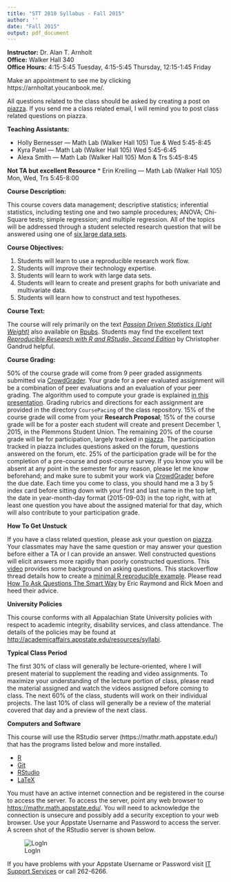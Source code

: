 ```yaml
---
title: "STT 2810 Syllabus - Fall 2015"
author: ''
date: "Fall 2015"
output: pdf_document
---
```


**Instructor:**  Dr. Alan T. Arnholt    
**Office:** Walker Hall 340      
**Office Hours:** 4:15-5:45 Tuesday, 4:15-5:45 Thursday, 12:15-1:45 Friday

Make an appointment to see me by clicking https://arnholtat.youcanbook.me/.

All questions related to the class should be asked by creating a post on [piazza](https://piazza.com/class/iaawd0uzg2193).  If you send me a class related email, I will remind you to post class related questions on piazza.


**Teaching Assistants:** 

* Holly Bernesser --- Math Lab (Walker Hall 105) Tue & Wed 5:45-8:45
* Kyra Patel --- Math Lab (Walker Hall 105) Wed 5:45-6:45
* Alexa Smith --- Math Lab (Walker Hall 105) Mon & Trs 5:45-8:45

**Not TA but excellent Resource** 
* Erin Kreiling --- Math Lab (Walker Hall 105) Mon, Wed, Trs 5:45-8:00

**Course Description:**  

This course covers data management; descriptive statistics; inferential statistics, including testing one and two sample procedures; ANOVA;  Chi-Square tests; simple regression; and multiple regression.  All of the topics will be  addressed through a student selected research question that will be answered  using one of [six large data sets](https://github.com/alanarnholt/PDS/tree/master/inst/CodeBooks).

**Course Objectives:**

1.  Students will learn to use a reproducible research work flow.
2.  Students will improve their technology expertise.
3.  Students will learn to work with large data sets.
4.  Students will learn to create and present graphs for both univariate and multivariate data.
5.  Students will learn how to construct and test hypotheses.

**Course Text:**

The course will rely primarily on the text [_Passion Driven Statistics (Light Weight)_](https://github.com/alanarnholt/PDS-Book) also available on [Rpubs](http://rpubs.com/arnholt/126376). Students may find the excellent text [_Reproducible Research with R and RStudio, Second Edition_](http://christophergandrud.github.io/RepResR-RStudio/) by Christopher Gandrud helpful.

**Course Grading:**

50% of the course grade will come from 9 peer graded assignments submitted via [CrowdGrader](http://www.crowdgrader.org/). Your grade for a peer evaluated assignment will be a combination of peer evaluations and an evaluation of your peer grading. The algorithm used to compute your grade is explained [in this presentation](https://docs.google.com/viewer?a=v&pid=sites&srcid=ZGVmYXVsdGRvbWFpbnxjcm93ZGdyYWRlcm9yZ3xneDozNGIxZGI5YjRiMDIzOTU1). Grading rubrics and directions for each assignment are provided in the directory `CoursePacing` of the class repository.  15% of the course grade will come from your **Research Proposal**;  15% of the course grade will be for a poster each student will create and present December 1, 2015, in the Plemmons Student Union.  The remaining 20% of the course grade will be for participation, largely tracked in [piazza](https://piazza.com/class/iaawd0uzg2193).  The participation tracked in piazza includes questions asked on the forum, questions answered on the forum, etc.  25% of the participation grade will be for the completion of a pre-course and post-course survey.  If you know you will be absent at any point in the semester for any reason, please let me know beforehand; and make sure to submit your work via [CrowdGrader](http://www.crowdgrader.org/) before the due date.  Each time you come to class, you should hand me a 3 by 5 index card before sitting down with your first and last name in the top left, the date in year-month-day format (2015-09-03) in the top right, with at least one question you have about the assigned material for that day, which will also contribute to your participation grade.       

**How To Get Unstuck**

If you have a class related question, please ask your question on [piazza](https://piazza.com/class/iaawd0uzg2193).  Your classmates may have the same question or may answer your question before either a TA or I can provide an answer.  Well constructed questions will elicit answers more rapidly than poorly constructed questions.  This [video](https://www.youtube.com/watch?v=ZFaWxxzouCY&list=PLjTlxb-wKvXNSDfcKPFH2gzHGyjpeCZmJ&index=3) provides some background on asking questions.  This stackoverflow thread details how to create a [minimal R reproducible example](http://stackoverflow.com/questions/5963269/how-to-make-a-great-r-reproducible-example/5963610#5963610). Please read [How To Ask Questions The Smart Way](http://www.catb.org/~esr/faqs/smart-questions.html) by Eric Raymond and Rick Moen and heed their advice.

**University Policies**

This course conforms with all Appalachian State University policies with respect to academic integrity, disability services, and class attendance.  The details of the policies may be found at <http://academicaffairs.appstate.edu/resources/syllabi>.

**Typical Class Period**

The first 30% of class will generally be lecture-oriented, where I will present material to supplement the reading and video assignments.  To maximize your understanding of the lecture portion of class, please read the material assigned and watch the videos assigned before coming to class.  The next 60% of the class, students will work on their individual projects. The last 10% of class will generally be a review of the material covered that day and a preview of the next class.  

**Computers and Software**

This course will use the RStudio server  (https://mathr.math.appstate.edu/) that has the programs listed below and more installed.

* [R](http://cran.r-project.org) 
* [Git](http://git-scm.com/downloads) 
* [RStudio](http://www.rstudio.com/products/rstudio/download/)
* [LaTeX](http://www.ctan.org/starter)

You must have an active internet connection and be registered in the course to access the server. To access the server, point any web browser to <https://mathr.math.appstate.edu/>.  You will need to acknowledge the connection is unsecure and possibly add a security exception to your web browser. Use your Appstate Username and Password to access the server.  A screen shot of the RStudio server is shown below.

![LogIn](RStudioLogIn.png)

If you have problems with your Appstate Username or Password visit [IT Support Services](http://support.appstate.edu/) or call 262-6266.  


